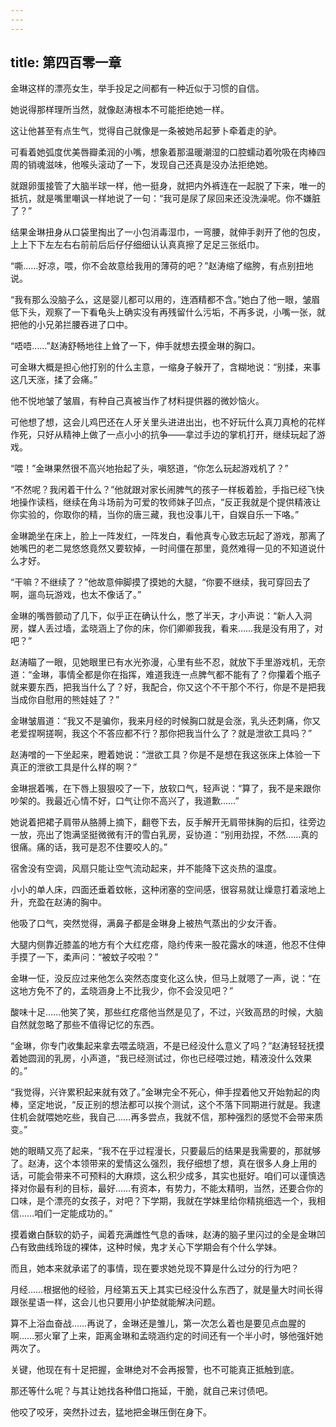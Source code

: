 ```yaml
---
---
---
```

title: 第四百零一章
---




金琳这样的漂亮女生，举手投足之间都有一种近似于习惯的自信。

她说得那样理所当然，就像赵涛根本不可能拒绝她一样。

这让他甚至有点生气，觉得自己就像是一条被她吊起萝卜牵着走的驴。

可看着她弧度优美唇瓣柔润的小嘴，想象着那温暖潮湿的口腔蠕动着吮吸在肉棒四周的销魂滋味，他喉头滚动了一下，发现自己还真是没办法拒绝她。

就跟卵蛋接管了大脑半球一样，他一挺身，就把内外裤连在一起脱了下来，唯一的抵抗，就是嘴里嘲讽一样地说了一句：“我可是尿了尿回来还没洗澡呢。你不嫌脏了？”

结果金琳扭身从口袋里掏出了一小包消毒湿巾，一弯腰，就伸手剥开了他的包皮，上上下下左左右右前前后后仔仔细细认认真真擦了足足三张纸巾。

“嘶……好凉，喂，你不会故意给我用的薄荷的吧？”赵涛缩了缩胯，有点别扭地说。

“我有那么没脑子么，这是婴儿都可以用的，连酒精都不含。”她白了他一眼，皱眉低下头，观察了一下看龟头上确实没有再残留什么污垢，不再多说，小嘴一张，就把他的小兄弟拦腰吞进了口中。

“唔唔……”赵涛舒畅地往上耸了一下，伸手就想去摸金琳的胸口。

可金琳大概是担心他打别的什么主意，一缩身子躲开了，含糊地说：“别揉，来事这几天涨，揉了会痛。”

他不悦地皱了皱眉，有种自己真被当作了材料提供器的微妙恼火。

可他想了想，这会儿鸡巴还在人牙关里头进进出出，也不好玩什么真刀真枪的花样作死，只好从精神上做了一点小小的抗争——拿过手边的掌机打开，继续玩起了游戏。

“喂！”金琳果然很不高兴地抬起了头，嗔怒道，“你怎么玩起游戏机了？”

“不然呢？我闲着干什么？”他就跟对家长闹脾气的孩子一样板着脸，手指已经飞快地操作读档，继续在角斗场前为可爱的牧师妹子凹点，“反正我就是个提供精液让你实验的，你取你的精，当你的唐三藏，我也没事儿干，自娱自乐一下咯。”

金琳跪坐在床上，脸上一阵发红，一阵发白，看他真专心致志玩起了游戏，那离了她嘴巴的老二晃悠悠竟然又要软掉，一时间僵在那里，竟然难得一见的不知道说什么才好。

“干嘛？不继续了？”他故意伸脚摸了摸她的大腿，“你要不继续，我可穿回去了啊，遛鸟玩游戏，也太不像话了。”

金琳的嘴唇颤动了几下，似乎正在确认什么，憋了半天，才小声说：“新人入洞房，媒人丢过墙，孟晓涵上了你的床，你们卿卿我我，看来……我是没有用了，对吧？”

赵涛瞄了一眼，见她眼里已有水光弥漫，心里有些不忍，就放下手里游戏机，无奈道：“金琳，事情全都是你在指挥，难道我连一点脾气都不能有了？你攥着个瓶子就来要东西，把我当什么了？好，我配合，你又这个不干那个不行，你是不是把我当成你自慰用的熊娃娃了？”

金琳皱眉道：“我又不是骗你，我来月经的时候胸口就是会涨，乳头还刺痛，你又老爱捏啊搓啊，我这个不答应都不行？那你把我当什么了？就是泄欲工具吗？”

赵涛噌的一下坐起来，瞪着她说：“泄欲工具？你是不是想在我这张床上体验一下真正的泄欲工具是什么样的啊？”

金琳抿着嘴，在下唇上狠狠咬了一下，放软口气，轻声说：“算了，我不是来跟你吵架的。我最近心情不好，口气让你不高兴了，我道歉……”

她说着把裙子肩带从胳膊上摘下，翻卷下去，反手解开无肩带抹胸的后扣，往旁边一放，亮出了饱满坚挺微微有汗的雪白乳房，妥协道：“别用劲捏，不然……真的很痛。痛的话，我可是忍不住要咬人的。”

宿舍没有空调，风扇只能让空气流动起来，并不能降下这炎热的温度。

小小的单人床，四面还垂着蚊帐，这种闭塞的空间感，很容易就让燥意打着滚地上升，充盈在赵涛的胸中。

他吸了口气，突然觉得，满鼻子都是金琳身上被热气蒸出的少女汗香。

大腿内侧靠近膝盖的地方有个大红疙瘩，隐约传来一股花露水的味道，他忍不住伸手摸了一下，柔声问：“被蚊子咬啦？”

金琳一怔，没反应过来他怎么突然态度变化这么快，但马上就嗯了一声，说：“在这地方免不了的，孟晓涵身上不比我少，你不会没见吧？”

酸味十足……他笑了笑，那些红疙瘩他当然是见了，不过，兴致高昂的时候，大脑自然就忽略了那些不值得记忆的东西。

“金琳，你专门收集起来拿去喂孟晓涵，不是已经没什么意义了吗？”赵涛轻轻抚摸着她圆润的乳房，小声道，“我已经测试过，你也已经喂过她，精液没什么效果的。”

“我觉得，兴许累积起来就有效了。”金琳完全不死心，伸手捏着他又开始勃起的肉棒，坚定地说，“反正别的想法都可以挨个测试，这个不落下同期进行就是。我逮住机会就喂她吃些，我自己……再多尝点，我就不信，那种强烈的感觉不会带来质变。”

她的眼睛又亮了起来，“我不在乎过程漫长，只要最后的结果是我需要的，那就够了。赵涛，这个本领带来的爱情这么强烈，我仔细想了想，真在很多人身上用的话，可能会带来不可预料的大麻烦，这么积少成多，其实也挺好。咱们可以谨慎选择对你最有利的目标，最好……有资本，有势力，不能太精明，当然，还要合你的口味，是个漂亮的女孩子，对吧？下学期，我就在学妹里给你精挑细选一个，我相信……咱们一定能成功的。”

摸着嫩白酥软的奶子，闻着充满雌性气息的香味，赵涛的脑子里闪过的全是金琳凹凸有致曲线玲珑的裸体，这种时候，鬼才关心下学期会有个什么学妹。

而且，她本来就承诺了的事情，现在要求她兑现不算是什么过分的行为吧？

月经……根据他的经验，月经第五天上其实已经没什么东西了，就是量大时间长得跟张星语一样，这会儿也只要用小护垫就能解决问题。

算不上浴血奋战……再说了，金琳还是雏儿，第一次怎么着也是要见点血腥的啊……邪火窜了上来，距离金琳和孟晓涵约定的时间还有一个半小时，够他强奸她两次了。

关键，他现在有十足把握，金琳绝对不会再报警，也不可能真正抵触到底。

那还等什么呢？与其让她找各种借口拖延，干脆，就自己来讨债吧。

他咬了咬牙，突然扑过去，猛地把金琳压倒在身下。